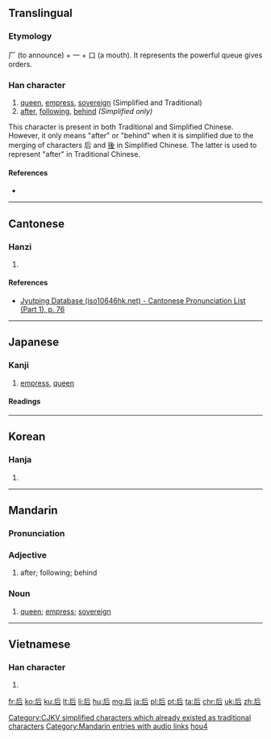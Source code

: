 {{also|後}}
==Translingual==
{{stroke order|type=animate}}

===Etymology===
厂 (to announce) + 一 + 口 (a mouth). It represents the powerful queue gives orders.

===Han character===
{{Han char|rn=30|rad=口|as=03|sn=6|four=7226<sub>1</sub>|canj=竹一口 (HMR)|ids=⿸[[𠂋]][[口]]}}

# [[queen]], [[empress]], [[sovereign]] (Simplified and Traditional)
# [[after]], [[following]], [[behind]] ''(Simplified only)''

This character is present in both Traditional and Simplified Chinese. However, it only means "after" or "behind" when it is simplified due to the merging of characters 后 and [[後]] in Simplified Chinese. The latter is used to represent "after" in Traditional Chinese.

====References====
* {{Han ref|kx=0176.010|dkj=03298|dj=0393.010|hdz=10580.010|uh=540E|ud=21518|bh=A65A|bd=42586}}

----

==Cantonese==

===Hanzi===
{{yue-hanzi|jyut=[[hau6]]|y=hau6}}

# {{defn|lang=yue|sort=口03}}

====References====
* [http://www.iso10646hk.net/jp/document/download.jsp Jyutping Database (iso10646hk.net) - Cantonese Pronunciation List (Part 1), p. 76]

----

==Japanese==

===Kanji===
{{ja-kanji|grade=6|rs=口03}}

# [[empress]], [[queen]]

====Readings====
{{ja-readings
|on=[[こう]] (kō), [[ご]] (go)
|kun=[[きみ]] (kimi), [[きさき]] (kisaki), [[きさい]] (kisai)
}}

----

==Korean==

===Hanja===
{{ko-hanja|hangeul=후|rv=hu|mr=hu|y=hwu}}

# {{defn|lang=ko|sort=口03}}

----

==Mandarin==

===Pronunciation===
{{Pinyin-IPA|hòu|a=zh-hòu.ogg}}

===Adjective===
{{cmn-adj|s|pin=[[hòu]] ([[hou4]])|pint=hou4|tra=後|sim=后}}

# after; following; behind

===Noun===
{{cmn-noun|ts|pin=[[hòu]] ([[hou4]])|pint=hou4}}

# [[queen]]; [[empress]]; [[sovereign]]

[[Category:CJKV simplified characters which already existed as traditional characters]]
[[Category:Mandarin entries with audio links]]
[[Category:Beginning Mandarin|hou4]]

----

==Vietnamese==

===Han character===
{{vi-hantu|hậu|rs=口03}}

# {{defn|lang=vi}}

[[fr:后]]
[[ko:后]]
[[ku:后]]
[[lt:后]]
[[li:后]]
[[hu:后]]
[[mg:后]]
[[ja:后]]
[[pl:后]]
[[pt:后]]
[[ta:后]]
[[chr:后]]
[[uk:后]]
[[zh:后]]